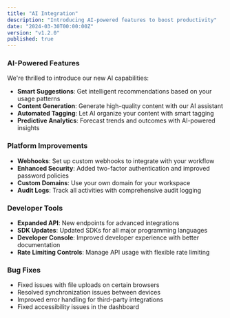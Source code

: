 ```yaml
---
title: "AI Integration"
description: "Introducing AI-powered features to boost productivity"
date: "2024-03-30T00:00:00Z"
version: "v1.2.0"
published: true
---
```


### AI-Powered Features

We're thrilled to introduce our new AI capabilities:

- **Smart Suggestions**: Get intelligent recommendations based on your usage patterns
- **Content Generation**: Generate high-quality content with our AI assistant
- **Automated Tagging**: Let AI organize your content with smart tagging
- **Predictive Analytics**: Forecast trends and outcomes with AI-powered insights

### Platform Improvements

- **Webhooks**: Set up custom webhooks to integrate with your workflow
- **Enhanced Security**: Added two-factor authentication and improved password policies
- **Custom Domains**: Use your own domain for your workspace
- **Audit Logs**: Track all activities with comprehensive audit logging

### Developer Tools

- **Expanded API**: New endpoints for advanced integrations
- **SDK Updates**: Updated SDKs for all major programming languages
- **Developer Console**: Improved developer experience with better documentation
- **Rate Limiting Controls**: Manage API usage with flexible rate limiting

### Bug Fixes

- Fixed issues with file uploads on certain browsers
- Resolved synchronization issues between devices
- Improved error handling for third-party integrations
- Fixed accessibility issues in the dashboard 